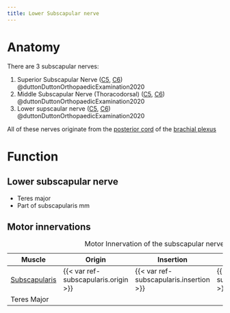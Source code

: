 ```yaml
---
title: Lower Subscapular nerve
---
```






# Anatomy

There are 3 subscapular nerves:

1. Superior Subscapular Nerve ([C5]({{< var ref-nerve-root.c5 >}}), [C6]({{< var ref-nerve-root.c6 >}})) @duttonDuttonOrthopaedicExamination2020 
1. Middle Subscapular Nerve (Thoracodorsal) ([C5]({{< var ref-nerve-root.c5 >}}), [C6]({{< var ref-nerve-root.c6 >}})) @duttonDuttonOrthopaedicExamination2020 
1. Lower supscaular nerve ([C5]({{< var ref-nerve-root.c5 >}}), [C6]({{< var ref-nerve-root.c6 >}})) @duttonDuttonOrthopaedicExamination2020 

All of these nerves originate from the [posterior cord]({{< var ref-brachial-plexus.posterior-cord >}}) of the [brachial plexus]({{< var ref-brachial-plexus.path >}})



# Function

## Lower subscapular nerve

- Teres major
- Part of subscapularis mm

## Motor innervations

| Muscle  | Origin | Insertion | Nerve | Action |
|------|--------|-------|----------|--------|
| [Subscapularis]({{< var ref-subscapularis.path >}}) | {{< var ref-subscapularis.origin >}} | {{< var ref-subscapularis.insertion >}} | {{< var ref-subscapularis.nerve >}} | {{< var ref-subscapularis.action >}} |
| Teres Major | | | |

: Motor Innervation of the subscapular nerves {.striped .hover}